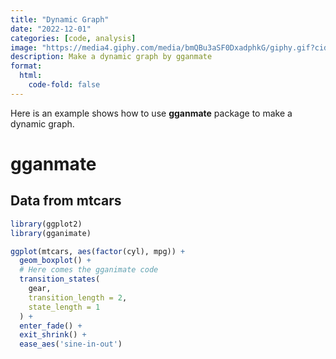 ```yaml
---
title: "Dynamic Graph"
date: "2022-12-01"
categories: [code, analysis]
image: "https://media4.giphy.com/media/bmQBu3aSF0DxadphkG/giphy.gif?cid=ecf05e47meob1g8g28iy7nkmukn31jbyq2jp88g0eqwwedn8&rid=giphy.gif&ct=g"
description: Make a dynamic graph by gganmate
format:
  html:
    code-fold: false
---
```


Here is an example shows how to use **gganmate** package to make a dynamic graph.

# gganmate

## Data from mtcars

```r
library(ggplot2)
library(gganimate)

ggplot(mtcars, aes(factor(cyl), mpg)) + 
  geom_boxplot() + 
  # Here comes the gganimate code
  transition_states(
    gear,
    transition_length = 2,
    state_length = 1
  ) +
  enter_fade() + 
  exit_shrink() +
  ease_aes('sine-in-out')
```

